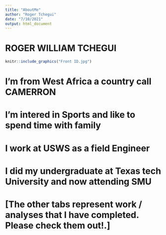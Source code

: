 ```yaml
---
title: "AboutMe"
author: "Roger Tchegui"
date: "7/10/2021"
output: html_document
---
```



# ROGER WILLIAM TCHEGUI   



```r

knitr::include_graphics("Front ID.jpg")
```


# I'm from West Africa  a country call CAMERRON 

# I'm intered in Sports and like to spend time with family 

# I work at USWS as a field Engineer

# I did my undergraduate at Texas tech University and now attending SMU



# [The other tabs represent work / analyses that I have completed.  Please check them out!.]